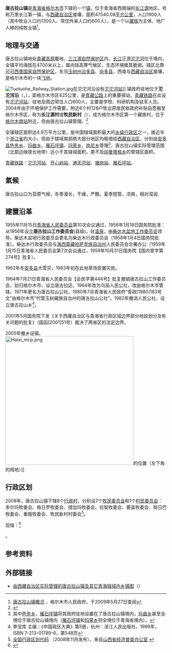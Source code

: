 {{中国乡级行政区
| 行政区全称 = 唐古拉山镇
| 景观照片文件名 = 
| 景观照片描述 = 
| 汉语拼音 = 
| 通用拼音 = 
| 注音符號 = 
| 其它标音类型1 = 
| 其它标音1 = 
| 其它标音类型2 = 
| 其它标音2 = 
| 其它语言类型1 = 
| 其它语言地名1 = 
| 其它语言类型2 = 
| 其它语言地名2 = 
| 上级行政区 = [[青海省|青海省]][[格尔木市|格尔木市]]
| 行政区类别 = [[镇|镇]]
| 总面积 = 47540.08[[平方公里|平方公里]]
| 户籍人口 = 1286人
| 户籍人口年份 = 2006年
| 常住人口 = 0.19万人
| 常住人口年份 = 
| 人口密度 = 0.027人/平方公里
| 领导人职务1 = 
| 领导人姓名1 = 
| 领导人职务2 = 
| 领导人姓名2 = 
| 行政区划 = 
| 官方网站 = 
| 政府驻地 = 
| 邮政编码 = 
| 毗邻行政区 = 
| 位置图文件名 = 
| 位置图描述 = 
|63/28/01/101/000}}
'''唐古拉山镇'''是[[青海省|青海省]][[格尔木市|格尔木市]]下辖的一个[[镇|镇]]，位于青海省西南端的[[长江源|长江源]]地区，号称万里长江第一镇，与[[西藏自治区|西藏自治区]]接壤，面积47540.08[[平方公里|平方公里]]，人口1900人（其中牧业人口约1300人、常住外来人口约600人），是一个以[[藏族|藏族]]为主体、地广人稀的纯牧业镇<ref>[http://www.gem.gov.cn/www/dcqgxw/tzjj.htm 唐古拉山镇概况] {{Wayback|url=http://www.gem.gov.cn/www/dcqgxw/tzjj.htm |date=20090105195931 }}，格尔木市人民政府，于2009年5月27日查阅</ref>。

== 地理与交通 ==
唐古拉山镇地处[[青藏高原|青藏高原]]腹地、[[三江源|三江源自然保护区]]内，[[长江|长江]]正源[[沱沱河|沱沱河]]位于境内，全镇平均海拔在4700米以上，属内陆高寒气候区，生态环境极其脆弱。辖区北靠[[可可西里|可可西里国家自然保护区]]，东邻[[玉树藏族自治州|玉树州]][[治多县|治多县]]、[[杂多县|杂多县]]，西南与[[西藏自治区|西藏自治区]]接壤，是格尔木市的一块[[飞地|飞地]]。

[[File:Tuotuohe_Railway_Station.jpg|thumb]]在沱沱河沿设有[[沱沱河站|沱沱河站]]]]
镇政府驻地位于{{anchor|沱沱河沿}}'''沱沱河沿'''（{{bo|z=ཐོག་ཐོག་ཆུ་བོ་|p=Togtogquwo}}，{{coord|34.216194|92.437283|name=沱沱河沿}}），距格尔木市区425公里，是[[青藏公路|青藏公路]]上的重要驿站，[[青藏铁路|青藏铁路]]在此设有[[沱沱河站|沱沱河站]]，驻地及周边常住人口600人，主要是学校、科研机构及驻军人员。2004年由于环境保护工作需要，附近6个村128户牧业原居民依政府补贴自愿搬至格尔木市区，称为'''长江源村'''或'''牧民新村'''（{{coord|36.363590|94.846095|name=长江源牧民新村}}），成为格尔木市区第一个藏族村，位于[[格尔木南站|格尔木南站]]附近，但由唐古拉山镇管理。<ref>{{Cite web|title=青海格尔木市长江源村：生态移民脱贫路 新村新屋新面貌_藏区动态_中国西藏网|url=http://www.tibet.cn/cn/news/zcdt/201902/t20190209_6499754.html|accessdate=2020-12-16|work=www.tibet.cn|archive-date=2020-12-01|archive-url=https://web.archive.org/web/20201201070023/http://www.tibet.cn/cn/news/zcdt/201902/t20190209_6499754.html|dead-url=no}}</ref>

全镇辖区面积达4.9万平方公里，是中国辖域面积最大的[[乡级行政区|乡级行政区]]之一，接近半个[[浙江省|浙江省]]的大小，但由于辖域南部绝大部分地区均租借给[[西藏自治区|西藏自治区]]，分别由[[安多县|安多县]][[色务乡|色务乡]]、[[玛曲乡|玛曲乡]]、[[雁石坪镇|雁石坪镇]]、[[玛荣乡|玛荣乡]]、[[岗尼乡|岗尼乡]]管理<ref>其中[[色务乡|色务乡]]、[[雁石坪镇|雁石坪镇]]将其政府驻地设置在了唐古拉山镇境内，[[玛曲乡|玛曲乡]]甚至全境位于唐古拉山镇境内（[[雁石坪镇|雁石坪镇]]和[[玛荣乡|玛荣乡]]则全境位于青海省境内）。</ref>，唐古拉山镇实际管理范围（北部边缘狭长地带）远小于其辖域面积，更不及[[祁曼塔格乡|祁曼塔格乡]]的管辖区面积。

{{rint|cn|rail}}[[青藏铁路|青藏铁路]]：[[沱沱河站|沱沱河站]]、[[开心岭站|开心岭站]]、[[通天河站|通天河站]]、[[塘岗站|塘岗站]]、[[雁石坪站|雁石坪站]]。

== 氣候 ==
唐古拉山口为苔原气候，冬季漫长，干燥，严酷，夏季短暂，凉爽，相对湿润.

<div style="width:75%">
{{Weather box
|location = 唐古拉山(4,535m)
|single line = Y
|metric first = Y
|Jan high C = -6.4
|Feb high C = -4.1
|Mar high C = 0.6
|Apr high C = 5.1
|May high C = 9.4
|Jun high C = 12.7
|Jul high C = 14.8
|Aug high C = 14.4
|Sep high C = 11.2
|Oct high C = 4.7
|Nov high C = -1.6
|Dec high C = -5.3
|year high F=

|Jan mean C = -16.1
|Feb mean C = -13.2
|Mar mean C = -8.2
|Apr mean C = -3.6
|May mean C = 1.4
|Jun mean C = 5.4
|Jul mean C = 8.0
|Aug mean C = 7.5
|Sep mean C = 4.0
|Oct mean C = -3.4
|Nov mean C = -11.4
|Dec mean C = -15.5
|year mean F=

|Jan low C = −24.3
|Feb low C = −21.8
|Mar low C = -16.6
|Apr low C = -11.5
|May low C = -5.6
|Jun low C = -0.3
|Jul low C = 2.4
|Aug low C = 2.0
|Sep low C = -1.3
|Oct low C = -9.6
|Nov low C = -19.1
|Dec low C = -23.5
|year low F=

|Jan record high C = 6.7 |Jan record low C = −45.2
|Feb record high C = 6.7 |Feb record low C = −41.8
|Mar record high C = 12.0 |Mar record low C = −35.5
|Apr record high C = 16.2 |Apr record low C = −22.0
|May record high C = 21.8 |May record low C = −16.4
|Jun record high C = 24.7 |Jun record low C = -10.2
|Jul record high C = 23.0 |Jul record low C = -6.7
|Aug record high C = 22.3 |Aug record low C = -8.5
|Sep record high C = 19.4 |Sep record low C = -10.8
|Oct record high C = 16.6 |Oct record low C = −38.9
|Nov record high C = 7.9 |Nov record low C = −42.8
|Dec record high C = 6.0 |Dec record low C = −44.2

|Jan precipitation mm = 1.8
|Feb precipitation mm = 1.9
|Mar precipitation mm = 1.9
|Apr precipitation mm = 5.3
|May precipitation mm = 19.8
|Jun precipitation mm = 59.9
|Jul precipitation mm = 80.8
|Aug precipitation mm = 65.0
|Sep precipitation mm = 44.3
|Oct precipitation mm = 10.9
|Nov precipitation mm = 1.1
|Dec precipitation mm = 1.2
|year precipitation mm =
|source 1 = Weatherbase<ref name=Weatherbase>{{cite web|url=http://www.weatherbase.com/weather/weather.php|title =Weatherbase: Historical Weather for Tanggulashan, China|publisher=Weatherbase|year=2011}}</ref>
|date=November 2011
}}
</div>

== 建置沿革 ==
1955年11月15日[[青海省人民政府|青海省人民委员会]]第10次会议通过，1956年1月18日国务院批准：从1956年设立'''唐古拉山工作委员会'''(县级)，驻[[温泉乡_(兴海县)|温泉]]，由[[柴达木盆地工作委员会|柴达木盆地工作委员会]]领导。柴达木盆地行政委员会更名为柴达木行政委员会（1958年1月4日国务院批准）。柴达木行政委员会与[[海西蒙藏哈萨克族自治州|海西蒙藏哈萨克族自治州]]人民委员会合署办公（1959年1月15日青海省人民委员会第7次会议通过，1959年10月31日国务院【国内曾字第274号】批复）。

1962年冬[[安多县|安多县]]大雪灾，1963年初在此地草场安置灾民。

1964年7月21日青海省人民委员会【会民字第444号】批复撤销唐古拉山工作委员会，划归格尔木市，设立唐古拉区。1964年改为乌丽人民公社，改由格尔木市管辖，1971年更名为唐古拉山公社。1980年7月青海省人民政府“青政[1980]183号文”由格尔木市“代管玉树藏族自治州的唐古拉山公社”。1982年撤消人民公社，设立唐古拉山乡<ref name="dd">李宝库 主编：《中国政区大典》第5册，杭州：浙江人民出版社，1999年，ISBN 7-213-01789-6，第548页</ref>。

2001年5月国务院下发《关于西藏自治区与青海省行政区域边界部分地段划分及有关问题的批复》（国函[2001]51号）裁决了两省区的法定边界。

2005年撤乡设镇。
[[File:Haixi_mcp.png|400px]]的位置（左下角的飛地）]]

== 行政区划 ==
2008年，唐古拉山镇下辖8个[[行政村|行政村]]，分别设7个[[行政村|牧民委员会]]和1个[[村民委员会|村民委员会]]：多尔玛牧委会、格日罗牧委会、措加玛牧委会、拉智牧委会、要盖牧委会、努日巴牧委会、重隆牧委会、牧民新村村委会<ref>[http://www.sxjjpc.gov.cn/wjtz/200811070062_1_0.rar 全国行政区划代码] {{Wayback|url=http://www.sxjjpc.gov.cn/wjtz/200811070062_1_0.rar |date=20110707041746 }}（2008年11月发布），来自[http://www.sxjjpc.gov.cn/wjtz/200811070062.htm 山西省经济普查办公室] {{Wayback|url=http://www.sxjjpc.gov.cn/wjtz/200811070062.htm |date=20110707041839 }}</ref>。

现辖：<ref>{{PRC admin/ref sgc|63/28/01/101/000}}</ref>

{{PRC admin/children|63/28/01/101/000}}。

==参考资料==
{{reflist}}

==外部链接==
*[http://xzqh.info/lt/attachment/Mon_1608/27_189184_b666496f0ba1aac.png 由西藏自治区实际管理的唐古拉山镇及其它青海辖域内乡镇图]（{{Wayback|url=http://xzqh.info/lt/attachment/Mon_1608/27_189184_b666496f0ba1aac.png |date=20201201070037 }}）

{{PRC admin/navcat|63/28/01/101/000}}